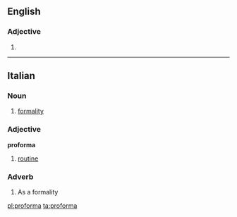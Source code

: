 ==English==
===Adjective===
{{en-adj|-}}

# {{alternative spelling of|[[pro forma]]}}

----
==Italian==

===Noun===
{{it-noun|proform|f|a|e}}

# [[formality]]

===Adjective===
'''proforma''' {{inv}}

# [[routine]]

===Adverb===
{{it-adv}}

# As a formality

[[pl:proforma]]
[[ta:proforma]]